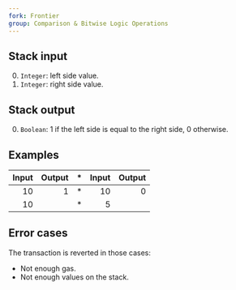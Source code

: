 ```yaml
---
fork: Frontier
group: Comparison & Bitwise Logic Operations
---
```


## Stack input

0. `Integer`: left side value.
1. `Integer`: right side value.

## Stack output

0. `Boolean`: 1 if the left side is equal to the right side, 0 otherwise.

## Examples

| Input | Output | * | Input | Output |
|------:|-------:|-|------:|-------:|
| 10 | 1 | * | 10 | 0 |
| 10 | | * | 5 | |

## Error cases

The transaction is reverted in those cases:
- Not enough gas.
- Not enough values on the stack.

